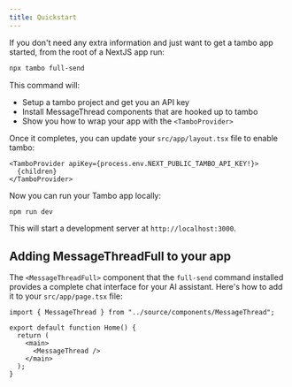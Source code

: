 ```yaml
---
title: Quickstart
---
```


If you don't need any extra information and just want to get a tambo app started, from the root of a NextJS app run:

```bash
npx tambo full-send
```

This command will:

- Setup a tambo project and get you an API key
- Install MessageThread components that are hooked up to tambo
- Show you how to wrap your app with the `<TamboProvider>`

Once it completes, you can update your `src/app/layout.tsx` file to enable tambo:

```tsx
<TamboProvider apiKey={process.env.NEXT_PUBLIC_TAMBO_API_KEY!}>
  {children}
</TamboProvider>
```

Now you can run your Tambo app locally:

```bash
npm run dev
```

This will start a development server at `http://localhost:3000`.

## Adding MessageThreadFull to your app

The `<MessageThreadFull>` component that the `full-send` command installed provides a complete chat interface for your AI assistant. Here's how to add it to your `src/app/page.tsx` file:

```tsx title="src/app/page.tsx"
import { MessageThread } from "../source/components/MessageThread";

export default function Home() {
  return (
    <main>
      <MessageThread />
    </main>
  );
}
```
